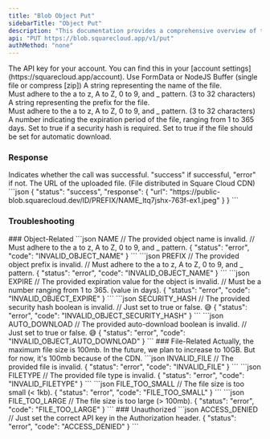 ```yaml
---
title: "Blob Object Put"
sidebarTitle: "Object Put"
description: "This documentation provides a comprehensive overview of the PUT /v1/put endpoint of the SquareCloud Blob API."
api: "PUT https://blob.squarecloud.app/v1/put"
authMethod: "none"
---
```


<ParamField header="Authorization" type="string" placeholder="API KEY" required>
  The API key for your account. You can find this in your [account settings](https://squarecloud.app/account).
</ParamField>

<ParamField body="file" type="file" placeholder="commit.zip" required>
  Use FormData or NodeJS Buffer (single file or compress [zip])
</ParamField>

<ParamField query="name" type="string" placeholder="File Name" required>
  A string representing the name of the file.<br/>Must adhere to the a to z, A to Z, 0 to 9, and _ pattern. (3 to 32 characters)
</ParamField>

<ParamField query="prefix" type="string" placeholder="File Prefix">
  A string representing the prefix for the file.<br/>Must adhere to the a to z, A to Z, 0 to 9, and _ pattern. (3 to 32 characters)
</ParamField>

<ParamField query="expire" type="number" placeholder="Expiration (days)">
  A number indicating the expiration period of the file, ranging from 1 to 365 days.
</ParamField>

<ParamField query="security_hash" type="boolean" placeholder="Security Hash">
  Set to true if a security hash is required.
</ParamField>

<ParamField query="auto_download" type="boolean" placeholder="Auto Download">
  Set to true if the file should be set for automatic download.
</ParamField>

### Response

<ResponseField name="status" type="string">
  Indicates whether the call was successful. "success" if successful, "error" if not.
</ResponseField>

<ResponseField name="response" type="object">
  <Expandable title="Toggle object">
    <ResponseField name="url" type="string">
      The URL of the uploaded file. (File distributed in Square Cloud CDN)
    </ResponseField>
  </Expandable>
</ResponseField>

<ResponseExample>
```json
{
    "status": "success",
    "response": {
        "url": "https://public-blob.squarecloud.dev/ID/PREFIX/NAME_ltq7jshx-763f-ex1.jpeg"
    }
}
```
</ResponseExample>

### Troubleshooting
<Tabs>
    <Tab title="400 Status Code">
        ### Object-Related
        <CodeGroup>
        ```json NAME
        // The provided object name is invalid. 
        // Must adhere to the a to z, A to Z, 0 to 9, and _ pattern.
        {
            "status": "error",
            "code": "INVALID_OBJECT_NAME"
        }
        ```
        ```json PREFIX
        // The provided object prefix is invalid.
        // Must adhere to the a to z, A to Z, 0 to 9, and _ pattern.
        {
            "status": "error",
            "code": "INVALID_OBJECT_NAME"
        }
        ```
        ```json EXPIRE
        // The provided expiration value for the object is invalid.
        // Must be a number ranging from 1 to 365. (value in days).
        {
            "status": "error",
            "code": "INVALID_OBJECT_EXPIRE"
        }
        ```
        ```json SECURITY_HASH
        // The provided security hash boolean is invalid.
        // Just set to true or false. 😅
        {
            "status": "error",
            "code": "INVALID_OBJECT_SECURITY_HASH"
        }
        ```
        ```json AUTO_DOWNLOAD
        // The provided auto-download boolean is invalid.
        // Just set to true or false. 😅
        {
            "status": "error",
            "code": "INVALID_OBJECT_AUTO_DOWNLOAD"
        }
        ```
        </CodeGroup>
        ### File-Related
        <Warning>Actually, the maximum file size is 100mb. In the future, we plan to increase to 10GB. But for now, it's 100mb because of the CDN. </Warning>
        <CodeGroup>
        ```json INVALID_FILE
        // The provided file is invalid.
        {
            "status": "error",
            "code": "INVALID_FILE"
        }
        ```
        ```json FILETYPE
        // The provided file type is invalid.
        {
            "status": "error",
            "code": "INVALID_FILETYPE"
        }
        ```
        ```json FILE_TOO_SMALL
        // The file size is too small (< 1kb).
        {
            "status": "error",
            "code": "FILE_TOO_SMALL"
        }
        ```
        ```json FILE_TOO_LARGE
        // The file size is too large (> 100mb).
        {
            "status": "error",
            "code": "FILE_TOO_LARGE"
        }
        ```
        </CodeGroup>
    </Tab>
    <Tab title="401 Status Code">
        ### Unauthorized
        <CodeGroup>
        ```json ACCESS_DENIED
        // Just set the correct API key in the Authorization header.
        {
            "status": "error",
            "code": "ACCESS_DENIED"
        }
        ```
        </CodeGroup>
    </Tab>
</Tabs>

